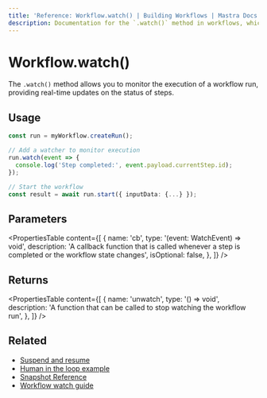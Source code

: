 ```yaml
---
title: 'Reference: Workflow.watch() | Building Workflows | Mastra Docs'
description: Documentation for the `.watch()` method in workflows, which allows you to monitor the execution of a workflow run.
---
```


# Workflow.watch()

The `.watch()` method allows you to monitor the execution of a workflow run, providing real-time updates on the status of steps.

## Usage

```typescript
const run = myWorkflow.createRun();

// Add a watcher to monitor execution
run.watch(event => {
  console.log('Step completed:', event.payload.currentStep.id);
});

// Start the workflow
const result = await run.start({ inputData: {...} });
```

## Parameters

<PropertiesTable
  content={[
    {
      name: 'cb',
      type: '(event: WatchEvent) => void',
      description: 'A callback function that is called whenever a step is completed or the workflow state changes',
      isOptional: false,
    },
  ]}
/>

## Returns

<PropertiesTable
  content={[
    {
      name: 'unwatch',
      type: '() => void',
      description: 'A function that can be called to stop watching the workflow run',
    },
  ]}
/>

## Related

- [Suspend and resume](../../docs/workflows/suspend-and-resume.mdx)
- [Human in the loop example](../../examples/workflows/human-in-the-loop.mdx)
- [Snapshot Reference](./snapshots.mdx)
- [Workflow watch guide](../../docs/workflows/overview.mdx#watching-workflow-execution)
